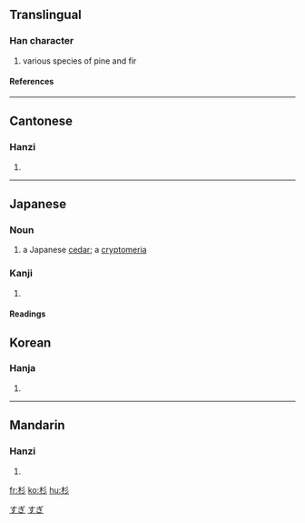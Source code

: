 ==Translingual==
===Han character===
{{Han char|rn=75|rad=木|as=03|sn=7|four=4292<sub>2</sub>|canj=木竹竹竹 (DHHH)}}
# various species of pine and fir
====References====
{{Han ref|kx=0511.040|dkj=14452|dj=0895.030|hdz=21161.020|uh=6749|ud=26441|bh=A7FC|bd=43004}}

----
==Cantonese==
===Hanzi===
{{yue-hanzi|jyut=|y=chaam3, saam1}}
# {{defn|Cantonese}}

----
== Japanese ==
===Noun===
[[Category:1000_Japanese_basic_words|すぎ]]
{{ja-noun|k|hira=すぎ|rom=sugi|hidx=すぎ}}
#a Japanese [[cedar]]; a [[cryptomeria]]
[[Category:ja:Trees|すぎ]]

===Kanji===
{{ja-kanji|grade=c|rs=木03}}
# {{defn|Japanese}} 
====Readings====
{{ja-readings|on=[[さん]] (san)|kun=[[すぎ]] (sugi)}}

==Korean==
===Hanja===
{{ko-hanja|hangeul=삼|eumhun=|rv=sam|mr=sam|y=sam}}
# {{defn|Korean}}

----
==Mandarin==
===Hanzi===
{{cmn-hanzi|pin=[[shā]] (sha1), [[shān]] (shan1)|wg=sha<sup>1</sup>, shan<sup>1</sup>}}
# {{defn|Mandarin}}

[[fr:杉]]
[[ko:杉]]
[[hu:杉]]